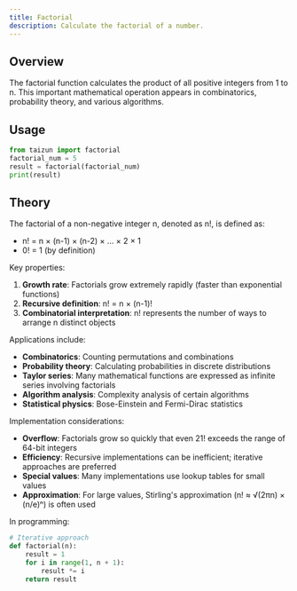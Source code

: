 ```yaml
---
title: Factorial
description: Calculate the factorial of a number.
---
```


## Overview

The factorial function calculates the product of all positive integers from 1 to n. This important mathematical operation appears in combinatorics, probability theory, and various algorithms.

## Usage

```python
from taizun import factorial
factorial_num = 5
result = factorial(factorial_num)
print(result)
```

## Theory

The factorial of a non-negative integer n, denoted as n!, is defined as:
- n! = n × (n-1) × (n-2) × ... × 2 × 1
- 0! = 1 (by definition)

Key properties:
1. **Growth rate**: Factorials grow extremely rapidly (faster than exponential functions)
2. **Recursive definition**: n! = n × (n-1)!
3. **Combinatorial interpretation**: n! represents the number of ways to arrange n distinct objects

Applications include:
- **Combinatorics**: Counting permutations and combinations
- **Probability theory**: Calculating probabilities in discrete distributions
- **Taylor series**: Many mathematical functions are expressed as infinite series involving factorials
- **Algorithm analysis**: Complexity analysis of certain algorithms
- **Statistical physics**: Bose-Einstein and Fermi-Dirac statistics

Implementation considerations:
- **Overflow**: Factorials grow so quickly that even 21! exceeds the range of 64-bit integers
- **Efficiency**: Recursive implementations can be inefficient; iterative approaches are preferred
- **Special values**: Many implementations use lookup tables for small values
- **Approximation**: For large values, Stirling's approximation (n! ≈ √(2πn) × (n/e)ⁿ) is often used

In programming:
```python
# Iterative approach
def factorial(n):
    result = 1
    for i in range(1, n + 1):
        result *= i
    return result
```